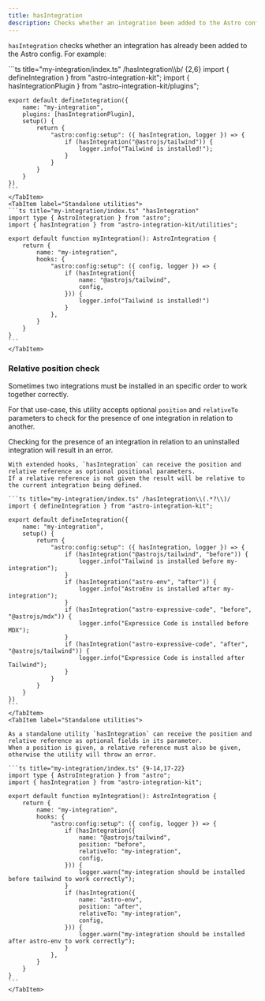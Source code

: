 ```yaml
---
title: hasIntegration
description: Checks whether an integration been added to the Astro config.
---
```


`hasIntegration` checks whether an integration has already been added to the Astro config. For example:

<Tabs>
	<TabItem label="Extended hooks">
	```ts title="my-integration/index.ts" /hasIntegration\\b/ {2,6}
	import { defineIntegration } from "astro-integration-kit";
	import { hasIntegrationPlugin } from "astro-integration-kit/plugins";

	export default defineIntegration({
		name: "my-integration",
		plugins: [hasIntegrationPlugin],
		setup() {
			return {
				"astro:config:setup": ({ hasIntegration, logger }) => {
					if (hasIntegration("@astrojs/tailwind")) {
						logger.info("Tailwind is installed!");
					}
				}
			}
		}
	})
	```
	</TabItem>
	<TabItem label="Standalone utilities">
	```ts title="my-integration/index.ts" "hasIntegration"
	import type { AstroIntegration } from "astro";
	import { hasIntegration } from "astro-integration-kit/utilities";

	export default function myIntegration(): AstroIntegration {
		return {
			name: "my-integration",
			hooks: {
				"astro:config:setup": ({ config, logger }) => {
					if (hasIntegration({
						name: "@astrojs/tailwind",
						config,
					})) {
						logger.info("Tailwind is installed!")
					}
				},
			}
		}
	}
	``` 
	</TabItem>
</Tabs>

### Relative position check

Sometimes two integrations must be installed in an specific order to work together correctly.

For that use-case, this utility accepts optional `position` and `relativeTo` parameters to check for the presence of one integration in relation to another.

Checking for the presence of an integration in relation to an uninstalled integration will result in an error.

<Tabs>
	<TabItem label="Extended hooks">

	With extended hooks, `hasIntegration` can receive the position and relative reference as optional positional parameters.
	If a relative reference is not given the result will be relative to the current integration being defined.

	```ts title="my-integration/index.ts" /hasIntegration\\(.*?\\)/
	import { defineIntegration } from "astro-integration-kit";

	export default defineIntegration({
		name: "my-integration",
		setup() {
			return {
				"astro:config:setup": ({ hasIntegration, logger }) => {
					if (hasIntegration("@astrojs/tailwind", "before")) {
						logger.info("Tailwind is installed before my-integration");
					}
					if (hasIntegration("astro-env", "after")) {
						logger.info("AstroEnv is installed after my-integration");
					}
					if (hasIntegration("astro-expressive-code", "before", "@astrojs/mdx")) {
						logger.info("Expressice Code is installed before MDX");
					}
					if (hasIntegration("astro-expressive-code", "after", "@astrojs/tailwind")) {
						logger.info("Expressice Code is installed after Tailwind");
					}
				}
			}
		}
	})
	```
	</TabItem>
	<TabItem label="Standalone utilities">

	As a standalone utility `hasIntegration` can receive the position and relative reference as optional fields in its parameter.
	When a position is given, a relative reference must also be given, otherwise the utility will throw an error.

	```ts title="my-integration/index.ts" {9-14,17-22}
	import type { AstroIntegration } from "astro";
	import { hasIntegration } from "astro-integration-kit";

	export default function myIntegration(): AstroIntegration {
		return {
			name: "my-integration",
			hooks: {
				"astro:config:setup": ({ config, logger }) => {
					if (hasIntegration({
						name: "@astrojs/tailwind",
						position: "before",
						relativeTo: "my-integration",
						config,
					})) {
						logger.warn("my-integration should be installed before tailwind to work correctly");
					}
					if (hasIntegration({
						name: "astro-env",
						position: "after",
						relativeTo: "my-integration",
						config,
					})) {
						logger.warn("my-integration should be installed after astro-env to work correctly");
					}
				},
			}
		}
	}
	``` 
	</TabItem>
</Tabs>


